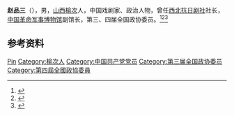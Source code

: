 '''赵品三'''（{{bd|1904年||1973年|}}），男，[[山西|山西]][[榆次|榆次]]人，中国戏剧家、政治人物，曾任[[西北抗日剧社|西北抗日剧社]]社长，[[中国革命军事博物馆|中国革命军事博物馆]]副馆长，第三、四届全国政协委员。<ref>{{Cite book|title=历届全国政协委员人名辞典|author=|publisher=中国国际广播出版社|year=1996|isbn=9787507813746|location=北京|pages=286}}</ref><ref>{{Cite book|title=中华人民共和国职官志|author=何虎生, 李耀东, 向常福主编|publisher=中国社会出版社|year=2003|isbn=9787800883934|location=北京|pages=}}</ref><ref>{{Cite book|title=20世纪中华人物名字号辞典|author=周家珍编著|publisher=法律出版社|year=2000|isbn=9787503628320|location=北京|pages=}}</ref>

== 参考资料 ==
{{reflist}}

{{中国人物小作品}}

{{Authority control}}
{{DEFAULTSORT:Zhao赵}}
[[Category:赵姓|Pin]]
[[Category:榆次人|Category:榆次人]]
[[Category:中国共产党党员|Category:中国共产党党员]]
[[Category:第三届全国政协委员|Category:第三届全国政协委员]]
[[Category:第四屆全國政協委員|Category:第四屆全國政協委員]]